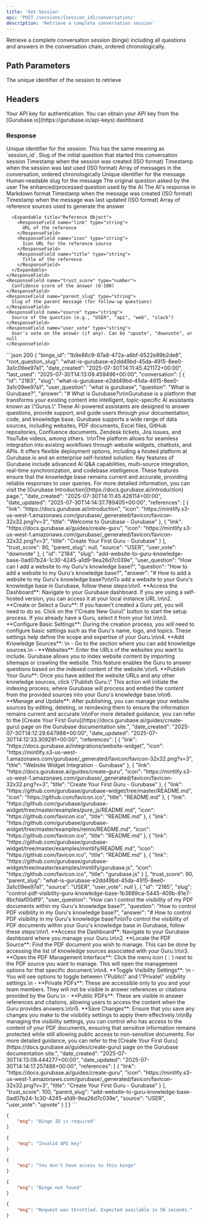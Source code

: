 ```yaml
---
title: 'Get Session'
api: 'POST /sessions/{session_id}/conversation/'
description: 'Retrieve a complete conversation session'
---
```


Retrieve a complete conversation session (binge) including all questions and answers in the conversation chain, ordered chronologically.

## Path Parameters

<ParamField path="session_id" type="string" required>
  The unique identifier of the session to retrieve
</ParamField>

## Headers

<ParamField header="x-api-key" type="string" required>
  Your API key for authentication. You can obtain your API key from the [Gurubase.io](https://gurubase.io/api-keys) dashboard.
</ParamField>

### Response

<ResponseField name="binge_id" type="string">
  Unique identifier for the session. This has the same meaning as `session_id`.
</ResponseField>

<ResponseField name="root_question_slug" type="string">
  Slug of the initial question that started this conversation session
</ResponseField>

<ResponseField name="date_created" type="string">
  Timestamp when the session was created (ISO format)
</ResponseField>

<ResponseField name="last_used" type="string">
  Timestamp when the session was last used (ISO format)
</ResponseField>

<ResponseField name="conversation" type="array">
  Array of messages in the conversation, ordered chronologically

  <Expandable title="Message Object">
    <ResponseField name="id" type="string">
      Unique identifier for the message
    </ResponseField>
    <ResponseField name="slug" type="string">
      Human-readable slug for the message
    </ResponseField>
    <ResponseField name="user_question" type="string">
      The original question asked by the user
    </ResponseField>
    <ResponseField name="question" type="string">
      The enhanced/processed question used by the AI
    </ResponseField>
    <ResponseField name="answer" type="string">
      The AI's response in Markdown format
    </ResponseField>
    <ResponseField name="date_created" type="string">
      Timestamp when the message was created (ISO format)
    </ResponseField>
    <ResponseField name="date_updated" type="string">
      Timestamp when the message was last updated (ISO format)
    </ResponseField>
    <ResponseField name="references" type="array">
      Array of reference sources used to generate the answer

      <Expandable title="Reference Object">
        <ResponseField name="link" type="string">
          URL of the reference
        </ResponseField>
        <ResponseField name="icon" type="string">
          Icon URL for the reference source
        </ResponseField>
        <ResponseField name="title" type="string">
          Title of the reference
        </ResponseField>
      </Expandable>
    </ResponseField>
    <ResponseField name="trust_score" type="number">
      Confidence score of the answer (0-100)
    </ResponseField>
    <ResponseField name="parent_slug" type="string">
      Slug of the parent message (for follow-up questions)
    </ResponseField>
    <ResponseField name="source" type="string">
      Source of the question (e.g., "USER", "api", "web", "slack")
    </ResponseField>
    <ResponseField name="user_vote" type="string">
      User's vote on the answer (if any). Can be "upvote", "downvote", or null
    </ResponseField>
  </Expandable>
</ResponseField>

<ResponseExample>
```json 200
{
    "binge_id": "1b9e86c9-87a8-472a-a6bf-6522e89b2de8",
    "root_question_slug": "what-is-gurubase-e2dd49bd-45da-4915-8ee0-3a1c09ee97a1",
    "date_created": "2025-07-30T14:11:45.421172+00:00",
    "last_used": "2025-07-30T14:13:09.459496+00:00",
    "conversation": [
        {
            "id": "2183",
            "slug": "what-is-gurubase-e2dd49bd-45da-4915-8ee0-3a1c09ee97a1",
            "user_question": "what is gurubase",
            "question": "What is Gurubase?",
            "answer": "# What is Gurubase?\n\nGurubase is a platform that transforms your existing content into intelligent, topic-specific AI assistants known as \"Gurus.\" These AI-powered assistants are designed to answer questions, provide support, and guide users through your documentation, code, and knowledge base. Gurubase supports a wide range of data sources, including websites, PDF documents, Excel files, GitHub repositories, Confluence documents, Zendesk tickets, Jira issues, and YouTube videos, among others. \n\nThe platform allows for seamless integration into existing workflows through website widgets, chatbots, and APIs. It offers flexible deployment options, including a hosted platform at Gurubase.io and an enterprise self-hosted solution. Key features of Gurubase include advanced AI Q&A capabilities, multi-source integration, real-time synchronization, and codebase intelligence. These features ensure that the knowledge base remains current and accurate, providing reliable responses to user queries. For more detailed information, you can visit the [Gurubase Introduction](https://docs.gurubase.ai/introduction) page.",
            "date_created": "2025-07-30T14:11:45.426114+00:00",
            "date_updated": "2025-07-30T14:14:37.789405+00:00",
            "references": [
                {
                    "link": "https://docs.gurubase.ai/introduction",
                    "icon": "https://mintlify.s3-us-west-1.amazonaws.com/gurubase/_generated/favicon/favicon-32x32.png?v=3",
                    "title": "Welcome to Gurubase - Gurubase"
                },
                {
                    "link": "https://docs.gurubase.ai/guides/create-guru",
                    "icon": "https://mintlify.s3-us-west-1.amazonaws.com/gurubase/_generated/favicon/favicon-32x32.png?v=3",
                    "title": "Create Your First Guru - Gurubase"
                }
            ],
            "trust_score": 90,
            "parent_slug": null,
            "source": "USER",
            "user_vote": "downvote"
        },
        {
            "id": "2184",
            "slug": "add-website-to-guru-knowledge-base-0ad07b24-1c30-4245-a1d9-9ea26d7c039e",
            "user_question": "How can I add a website to my Guru's knowledge base?",
            "question": "How to add a website to my Guru's knowledge base?",
            "answer": "# How to add a website to my Guru's knowledge base?\n\nTo add a website to your Guru's knowledge base in Gurubase, follow these steps:\n\n1. **Access the Dashboard**: Navigate to your Gurubase dashboard. If you are using a self-hosted version, you can access it at your local instance URL.\n\n2. **Create or Select a Guru**: If you haven't created a Guru yet, you will need to do so. Click on the \"Create New Guru\" button to start the setup process. If you already have a Guru, select it from your list.\n\n3. **Configure Basic Settings**: During the creation process, you will need to configure basic settings such as the Guru's name, logo, and topics. These settings help define the scope and expertise of your Guru.\n\n4. **Add Knowledge Sources**: \n   - Go to the section where you can add knowledge sources.\n   - **Websites**: Enter the URLs of the websites you want to include. Gurubase allows you to index website content by importing sitemaps or crawling the website. This feature enables the Guru to answer questions based on the indexed content of the website.\n\n5. **Publish Your Guru**: Once you have added the website URLs and any other knowledge sources, click \"Publish Guru.\" This action will initiate the indexing process, where Gurubase will process and embed the content from the provided sources into your Guru's knowledge base.\n\n6. **Manage and Update**: After publishing, you can manage your website sources by editing, deleting, or reindexing them to ensure the information remains current and accurate.\n\nFor more detailed guidance, you can refer to the [Create Your First Guru](https://docs.gurubase.ai/guides/create-guru) page on the Gurubase documentation site.",
            "date_created": "2025-07-30T14:12:29.647988+00:00",
            "date_updated": "2025-07-30T14:12:33.309291+00:00",
            "references": [
                {
                    "link": "https://docs.gurubase.ai/integrations/website-widget",
                    "icon": "https://mintlify.s3-us-west-1.amazonaws.com/gurubase/_generated/favicon/favicon-32x32.png?v=3",
                    "title": "Website Widget Integration - Gurubase"
                },
                {
                    "link": "https://docs.gurubase.ai/guides/create-guru",
                    "icon": "https://mintlify.s3-us-west-1.amazonaws.com/gurubase/_generated/favicon/favicon-32x32.png?v=3",
                    "title": "Create Your First Guru - Gurubase"
                },
                {
                    "link": "https://github.com/gurubase/gurubase-widget/tree/master/README.md",
                    "icon": "https://github.com/favicon.ico",
                    "title": "README.md"
                },
                {
                    "link": "https://github.com/gurubase/gurubase-widget/tree/master/examples/pure_js/README.md",
                    "icon": "https://github.com/favicon.ico",
                    "title": "README.md"
                },
                {
                    "link": "https://github.com/gurubase/gurubase-widget/tree/master/examples/remix/README.md",
                    "icon": "https://github.com/favicon.ico",
                    "title": "README.md"
                },
                {
                    "link": "https://github.com/gurubase/gurubase-widget/tree/master/examples/mintlify/README.md",
                    "icon": "https://github.com/favicon.ico",
                    "title": "README.md"
                },
                {
                    "link": "https://github.com/gurubase/gurubase-widget/tree/master/examples/mintlify/gurubase.js",
                    "icon": "https://github.com/favicon.ico",
                    "title": "gurubase.js"
                }
            ],
            "trust_score": 90,
            "parent_slug": "what-is-gurubase-e2dd49bd-45da-4915-8ee0-3a1c09ee97a1",
            "source": "USER",
            "user_vote": null
        },
        {
            "id": "2185",
            "slug": "control-pdf-visibility-guru-knowledge-base-1b3689ca-5445-409b-81e7-8bcfdaf00df9",
            "user_question": "How can I control the visibility of my PDF documents within my Guru's knowledge base?",
            "question": "How to control PDF visibility in my Guru's knowledge base?",
            "answer": "# How to control PDF visibility in my Guru's knowledge base?\n\nTo control the visibility of PDF documents within your Guru's knowledge base in Gurubase, follow these steps:\n\n1. **Access the Dashboard**: Navigate to your Gurubase dashboard where you manage your Guru.\n\n2. **Locate the PDF Source**: Find the PDF document you wish to manage. This can be done by accessing the list of knowledge sources associated with your Guru.\n\n3. **Open the PDF Management Interface**: Click the menu icon (⋮) next to the PDF source you want to manage. This will open the management options for that specific document.\n\n4. **Toggle Visibility Settings**: \n   - You will see options to toggle between \"Public\" and \"Private\" visibility settings.\n   - **Private PDFs**: These are accessible only to you and your team members. They will not be visible in answer references or citations provided by the Guru.\n   - **Public PDFs**: These are visible in answer references and citations, allowing users to access the content when the Guru provides answers.\n\n5. **Save Changes**: Ensure that you save any changes you make to the visibility settings to apply them effectively.\n\nBy managing the visibility settings, you can control who has access to the content of your PDF documents, ensuring that sensitive information remains protected while still allowing public access to non-sensitive documents. For more detailed guidance, you can refer to the [Create Your First Guru](https://docs.gurubase.ai/guides/create-guru) page on the Gurubase documentation site.",
            "date_created": "2025-07-30T14:13:09.444277+00:00",
            "date_updated": "2025-07-30T14:14:17.257488+00:00",
            "references": [
                {
                    "link": "https://docs.gurubase.ai/guides/create-guru",
                    "icon": "https://mintlify.s3-us-west-1.amazonaws.com/gurubase/_generated/favicon/favicon-32x32.png?v=3",
                    "title": "Create Your First Guru - Gurubase"
                }
            ],
            "trust_score": 100,
            "parent_slug": "add-website-to-guru-knowledge-base-0ad07b24-1c30-4245-a1d9-9ea26d7c039e",
            "source": "USER",
            "user_vote": "upvote"
        }
    ]
}
```

```json 400
{
    "msg": "Binge ID is required"
}
```

```json 401
{
    "msg": "Invalid API key"
}
```

```json 403
{
    "msg": "You don't have access to this binge"
}
```

```json 404
{
    "msg": "Binge not found"
}
```

```json 429
{
    "msg": "Request was throttled. Expected available in 56 seconds."
}
```
</ResponseExample>
